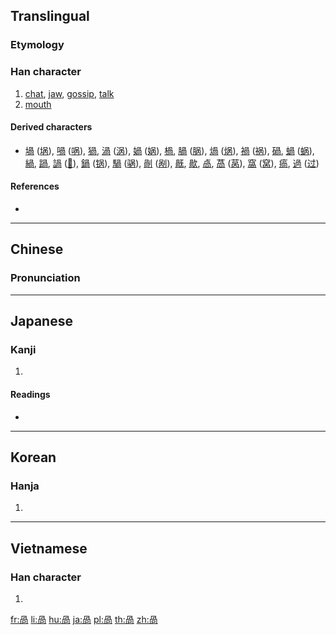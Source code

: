 {{also|呙}}
==Translingual==

===Etymology===
{{Han compound|冎|口|c1=p|c2=s|ls=psc}}

===Han character===
{{Han char|rn=30|rad=口|as=06|sn=9|four=77227|canj=BBR|ids=⿵冎口}}

# [[chat]], [[jaw]], [[gossip]], [[talk]]
# [[mouth]]

====Derived characters====
* [[堝]] ([[埚]]), [[喎]] ([[㖞]]), [[猧]], [[渦]] ([[涡]]), [[媧]] ([[娲]]), [[楇]], [[腡]] ([[脶]]), [[煱]] ([[㶽]]), [[禍]] ([[祸]]), [[碢]], [[蝸]] ([[蜗]]), [[緺]], [[踻]], [[諣]] ([[𫍩]]), [[鍋]] ([[锅]]), [[騧]] ([[䯄]]), [[剮]] ([[剐]]), [[旤]], [[歄]], [[卨]], [[萵]] ([[莴]]), [[窩]] ([[窝]]), [[瘑]], [[過]] ([[过]])

====References====
* {{Han ref|kx=0188.040|dkj=03573|dj=0407.040|hdz=10616.010|uh=54BC|ud=21692|bh=CE4A|bd=52810}}

----

==Chinese==
{{zh-forms|s=呙}}

===Pronunciation===
{{zh-pron
|m=guō,wāi
|c=gwaa3,waa1
|mn=khoa/ko
|mc=y
|oc=y
|ma=
|cat=n
}}

----

==Japanese==

===Kanji===
{{ja-kanji|grade=|rs=口06}}

# {{defn|lang=ja|sort=口06}}

====Readings====
* {{ja-readings|goon=[[け]] (ke)|kanon=[[か]] (ka), [[かい]] (kai)|kun=[[よこしま]] (yokoshima)}}

----

==Korean==

===Hanja===
{{ko-hanja|hangeul=괘|rv=gwae|mr=kwae|y=kway}}

# {{defn|lang=ko|sort=口06}}

----

==Vietnamese==

===Han character===
{{vi-hantu|[[oà]], [[oa]], [[ùa]], [[ua]], [[uả]]|rs=口06}}

# {{defn|lang=vi}}

[[fr:咼]]
[[li:咼]]
[[hu:咼]]
[[ja:咼]]
[[pl:咼]]
[[th:咼]]
[[zh:咼]]